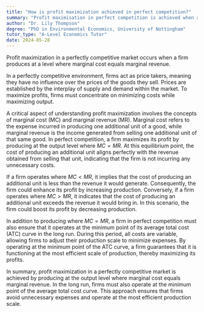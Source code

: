 ```yaml
---
title: "How is profit maximization achieved in perfect competition?"
summary: "Profit maximisation in perfect competition is achieved when a firm produces at a level where marginal cost equals marginal revenue."
author: "Dr. Lily Thompson"
degree: "PhD in Environmental Economics, University of Nottingham"
tutor_type: "A-Level Economics Tutor"
date: 2024-05-28
---
```


Profit maximization in a perfectly competitive market occurs when a firm produces at a level where marginal cost equals marginal revenue.

In a perfectly competitive environment, firms act as price takers, meaning they have no influence over the prices of the goods they sell. Prices are established by the interplay of supply and demand within the market. To maximize profits, firms must concentrate on minimizing costs while maximizing output.

A critical aspect of understanding profit maximization involves the concepts of marginal cost (MC) and marginal revenue (MR). Marginal cost refers to the expense incurred in producing one additional unit of a good, while marginal revenue is the income generated from selling one additional unit of that same good. In perfect competition, a firm maximizes its profit by producing at the output level where $MC = MR$. At this equilibrium point, the cost of producing an additional unit aligns perfectly with the revenue obtained from selling that unit, indicating that the firm is not incurring any unnecessary costs.

If a firm operates where $MC < MR$, it implies that the cost of producing an additional unit is less than the revenue it would generate. Consequently, the firm could enhance its profit by increasing production. Conversely, if a firm operates where $MC > MR$, it indicates that the cost of producing an additional unit exceeds the revenue it would bring in. In this scenario, the firm could boost its profit by decreasing production.

In addition to producing where $MC = MR$, a firm in perfect competition must also ensure that it operates at the minimum point of its average total cost (ATC) curve in the long run. During this period, all costs are variable, allowing firms to adjust their production scale to minimize expenses. By operating at the minimum point of the ATC curve, a firm guarantees that it is functioning at the most efficient scale of production, thereby maximizing its profits.

In summary, profit maximization in a perfectly competitive market is achieved by producing at the output level where marginal cost equals marginal revenue. In the long run, firms must also operate at the minimum point of the average total cost curve. This approach ensures that firms avoid unnecessary expenses and operate at the most efficient production scale.
    